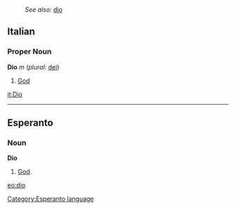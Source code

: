 :''See also:'' [[dio]]
==Italian==
===Proper Noun===
'''Dio''' ''m'' (''plural'': [[dei]])

# [[God]]

[[it:Dio]]
----
==Esperanto==
===Noun===
'''Dio'''
# [[God]].

[[eo:dio]]
[[Category:Esperanto language]]